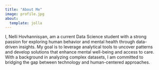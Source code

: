 ```yaml
---
title: "About Me"
image: profile.jpg
about:
  template: jolla
---
```


I, Nelli Hovhannisyan, am a current Data Science student with a strong passion for exploring human behavior and mental health through data-driven insights. My goal is to leverage analytical tools to uncover patterns and develop solutions that enhance mental well-being and access to care. With a background in analyzing complex datasets, I am committed to bridging the gap between technology and human-centered approaches.
